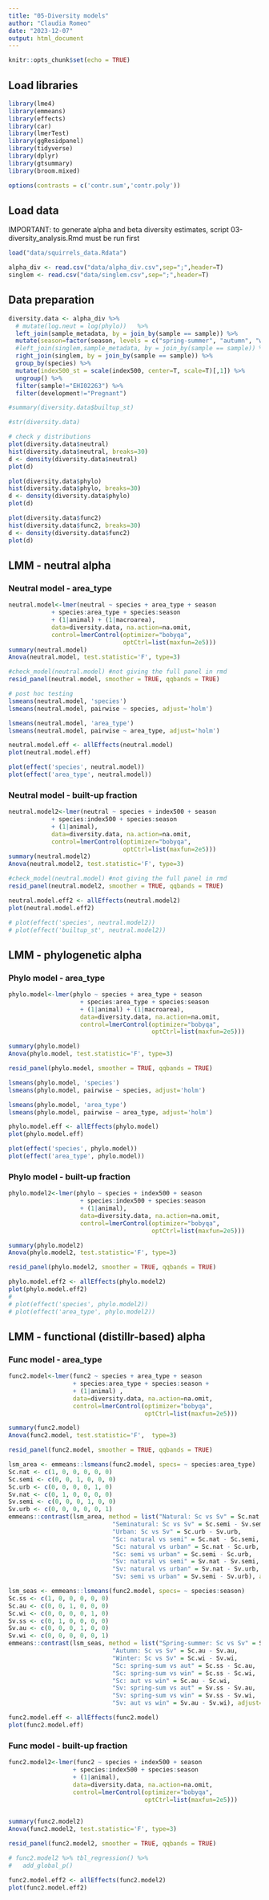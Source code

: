 ```yaml
---
title: "05-Diversity models"
author: "Claudia Romeo"
date: "2023-12-07"
output: html_document
---
```


```r
knitr::opts_chunk$set(echo = TRUE)
```



## Load libraries

```r

library(lme4)
library(emmeans)
library(effects)
library(car)
library(lmerTest)
library(ggResidpanel)
library(tidyverse)
library(dplyr)
library(gtsummary)
library(broom.mixed)

options(contrasts = c('contr.sum','contr.poly'))
```

## Load data

IMPORTANT: to generate alpha and beta diversity estimates, script 03-diversity_analysis.Rmd must be run first 

```r

load("data/squirrels_data.Rdata")

alpha_div <- read.csv("data/alpha_div.csv",sep=";",header=T)
singlem <- read.csv("data/singlem.csv",sep=";",header=T)


```

## Data preparation

```r

diversity.data <- alpha_div %>%
  # mutate(log.neut = log(phylo))   %>%
  left_join(sample_metadata, by = join_by(sample == sample)) %>%
  mutate(season=factor(season, levels = c("spring-summer", "autumn", "winter"))) %>%
  #left_join(singlem,sample_metadata, by = join_by(sample == sample)) %>%
  right_join(singlem, by = join_by(sample == sample)) %>%
  group_by(species) %>%
  mutate(index500_st = scale(index500, center=T, scale=T)[,1]) %>%
  ungroup() %>%
  filter(sample!="EHI02263") %>%
  filter(development!="Pregnant")

#summary(diversity.data$builtup_st)

#str(diversity.data)

```

```r

# check y distributions
plot(diversity.data$neutral)
hist(diversity.data$neutral, breaks=30)
d <- density(diversity.data$neutral)
plot(d)

plot(diversity.data$phylo)
hist(diversity.data$phylo, breaks=30)
d <- density(diversity.data$phylo)
plot(d)

plot(diversity.data$func2)
hist(diversity.data$func2, breaks=30)
d <- density(diversity.data$func2)
plot(d)

```



## LMM - neutral alpha

### Neutral model - area_type

```r

neutral.model<-lmer(neutral ~ species + area_type + season 
            + species:area_type + species:season
            + (1|animal) + (1|macroarea), 
            data=diversity.data, na.action=na.omit, 
            control=lmerControl(optimizer="bobyqa", 
                                optCtrl=list(maxfun=2e5)))
summary(neutral.model)
Anova(neutral.model, test.statistic='F', type=3)

```


```r

#check_model(neutral.model) #not giving the full panel in rmd
resid_panel(neutral.model, smoother = TRUE, qqbands = TRUE)

```

```r
# post hoc testing
lsmeans(neutral.model, 'species')
lsmeans(neutral.model, pairwise ~ species, adjust='holm')

lsmeans(neutral.model, 'area_type')
lsmeans(neutral.model, pairwise ~ area_type, adjust='holm')
```

```r

neutral.model.eff <- allEffects(neutral.model) 
plot(neutral.model.eff)

plot(effect('species', neutral.model))
plot(effect('area_type', neutral.model))

```


### Neutral model - built-up fraction

```r

neutral.model2<-lmer(neutral ~ species + index500 + season
            + species:index500 + species:season 
            + (1|animal),
            data=diversity.data, na.action=na.omit,
            control=lmerControl(optimizer="bobyqa",
                                optCtrl=list(maxfun=2e5)))
summary(neutral.model2)
Anova(neutral.model2, test.statistic='F', type=3)

#check_model(neutral.model) #not giving the full panel in rmd
resid_panel(neutral.model2, smoother = TRUE, qqbands = TRUE)

```
```r

neutral.model.eff2 <- allEffects(neutral.model2) 
plot(neutral.model.eff2)

# plot(effect('species', neutral.model2))
# plot(effect('builtup_st', neutral.model2))

```

## LMM - phylogenetic alpha

### Phylo model - area_type

```r

phylo.model<-lmer(phylo ~ species + area_type + season 
                    + species:area_type + species:season 
                    + (1|animal) + (1|macroarea), 
                    data=diversity.data, na.action=na.omit, 
                    control=lmerControl(optimizer="bobyqa", 
                                        optCtrl=list(maxfun=2e5)))

summary(phylo.model)
Anova(phylo.model, test.statistic='F', type=3)

```

```r

resid_panel(phylo.model, smoother = TRUE, qqbands = TRUE)

```

```r

lsmeans(phylo.model, 'species')
lsmeans(phylo.model, pairwise ~ species, adjust='holm')

lsmeans(phylo.model, 'area_type')
lsmeans(phylo.model, pairwise ~ area_type, adjust='holm')

```

```r

phylo.model.eff <- allEffects(phylo.model) 
plot(phylo.model.eff)

plot(effect('species', phylo.model))
plot(effect('area_type', phylo.model))

```

### Phylo model - built-up fraction

```r

phylo.model2<-lmer(phylo ~ species + index500 + season
                    + species:index500 + species:season 
                    + (1|animal),
                    data=diversity.data, na.action=na.omit,
                    control=lmerControl(optimizer="bobyqa",
                                        optCtrl=list(maxfun=2e5)))

summary(phylo.model2)
Anova(phylo.model2, test.statistic='F', type=3)

resid_panel(phylo.model2, smoother = TRUE, qqbands = TRUE)

```


```r

phylo.model.eff2 <- allEffects(phylo.model2) 
plot(phylo.model.eff2)
# 
# plot(effect('species', phylo.model2))
# plot(effect('area_type', phylo.model2))

```

## LMM - functional (distillr-based) alpha

### Func model - area_type

```r

func2.model<-lmer(func2 ~ species + area_type + season 
                  + species:area_type + species:season +
                  + (1|animal) , 
                  data=diversity.data, na.action=na.omit, 
                  control=lmerControl(optimizer="bobyqa", 
                                      optCtrl=list(maxfun=2e5)))

summary(func2.model)
Anova(func2.model, test.statistic='F',  type=3)

```

```r

resid_panel(func2.model, smoother = TRUE, qqbands = TRUE)

```

```r

lsm_area <- emmeans::lsmeans(func2.model, specs= ~ species:area_type)
Sc.nat <- c(1, 0, 0, 0, 0, 0)
Sc.semi <- c(0, 0, 1, 0, 0, 0)
Sc.urb <- c(0, 0, 0, 0, 1, 0)
Sv.nat <- c(0, 1, 0, 0, 0, 0)
Sv.semi <- c(0, 0, 0, 1, 0, 0)
Sv.urb <- c(0, 0, 0, 0, 0, 1)
emmeans::contrast(lsm_area, method = list("Natural: Sc vs Sv" = Sc.nat - Sv.nat,
                             "Seminatural: Sc vs Sv" = Sc.semi - Sv.semi,
                             "Urban: Sc vs Sv" = Sc.urb - Sv.urb,
                             "Sc: natural vs semi" = Sc.nat - Sc.semi,
                             "Sc: natural vs urban" = Sc.nat - Sc.urb,
                             "Sc: semi vs urban" = Sc.semi - Sc.urb,
                             "Sv: natural vs semi" = Sv.nat - Sv.semi,
                             "Sv: natural vs urban" = Sv.nat - Sv.urb,
                             "Sv: semi vs urban" = Sv.semi - Sv.urb), adjust='holm')

lsm_seas <- emmeans::lsmeans(func2.model, specs= ~ species:season)
Sc.ss <- c(1, 0, 0, 0, 0, 0)
Sc.au <- c(0, 0, 1, 0, 0, 0)
Sc.wi <- c(0, 0, 0, 0, 1, 0)
Sv.ss <- c(0, 1, 0, 0, 0, 0)
Sv.au <- c(0, 0, 0, 1, 0, 0)
Sv.wi <- c(0, 0, 0, 0, 0, 1)
emmeans::contrast(lsm_seas, method = list("Spring-summer: Sc vs Sv" = Sc.ss - Sv.ss,
                             "Autumn: Sc vs Sv" = Sc.au - Sv.au,
                             "Winter: Sc vs Sv" = Sc.wi - Sv.wi,
                             "Sc: spring-sum vs aut" = Sc.ss - Sc.au,
                             "Sc: spring-sum vs win" = Sc.ss - Sc.wi,
                             "Sc: aut vs win" = Sc.au - Sc.wi,
                             "Sv: spring-sum vs aut" = Sv.ss - Sv.au,
                             "Sv: spring-sum vs win" = Sv.ss - Sv.wi,
                             "Sv: aut vs win" = Sv.au - Sv.wi), adjust='holm')

```

```r

func2.model.eff <- allEffects(func2.model) 
plot(func2.model.eff)

```


### Func model - built-up fraction


```r

func2.model2<-lmer(func2 ~ species + index500 + season
                  + species:index500 + species:season 
                  + (1|animal),
                  data=diversity.data, na.action=na.omit,
                  control=lmerControl(optimizer="bobyqa",
                                      optCtrl=list(maxfun=2e5))) 
  

summary(func2.model2)
Anova(func2.model2, test.statistic='F', type=3)

resid_panel(func2.model2, smoother = TRUE, qqbands = TRUE)

# func2.model2 %>% tbl_regression() %>%
#   add_global_p()

```


```r

func2.model.eff2 <- allEffects(func2.model2)
plot(func2.model.eff2)

```